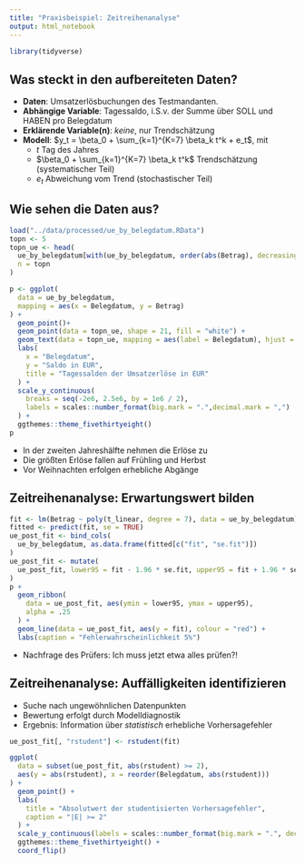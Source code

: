 ```yaml
---
title: "Praxisbeispiel: Zeitreihenanalyse"
output: html_notebook
---
```


```r
library(tidyverse)
```

## Was steckt in den aufbereiteten Daten?

- **Daten**: Umsatzerlösbuchungen des Testmandanten.
- **Abhängige Variable**: Tagessaldo, i.S.v. der Summe über SOLL und HABEN pro Belegdatum
- **Erklärende Variable(n)**: *keine*, nur Trendschätzung
- **Modell**: $y_t = \beta_0 + \sum_{k=1}^{K=7} \beta_k t^k + e_t$, mit
    - $t$ Tag des Jahres
    - $\beta_0 + \sum_{k=1}^{K=7}  \beta_k t^k$ Trendschätzung (systematischer Teil)
    - $e_t$ Abweichung vom Trend (stochastischer Teil)

## Wie sehen die Daten aus?

```r
load("../data/processed/ue_by_belegdatum.RData")
topn <- 5
topn_ue <- head(
  ue_by_belegdatum[with(ue_by_belegdatum, order(abs(Betrag), decreasing = TRUE)), ],
  n = topn
)

p <- ggplot(
  data = ue_by_belegdatum,
  mapping = aes(x = Belegdatum, y = Betrag)
) +
  geom_point()+
  geom_point(data = topn_ue, shape = 21, fill = "white") +
  geom_text(data = topn_ue, mapping = aes(label = Belegdatum), hjust = 1.1) +
  labs(
    x = "Belegdatum",
    y = "Saldo in EUR",
    title = "Tagessalden der Umsatzerlöse in EUR"
  ) +
  scale_y_continuous(
    breaks = seq(-2e6, 2.5e6, by = 1e6 / 2),
    labels = scales::number_format(big.mark = ".",decimal.mark = ",")
  ) +
  ggthemes::theme_fivethirtyeight()
p
```

- In der zweiten Jahreshälfte nehmen die Erlöse zu
- Die größten Erlöse fallen auf Frühling und Herbst
- Vor Weihnachten erfolgen erhebliche Abgänge

## Zeitreihenanalyse: Erwartungswert bilden
```r
fit <- lm(Betrag ~ poly(t_linear, degree = 7), data = ue_by_belegdatum)
fitted <- predict(fit, se = TRUE)
ue_post_fit <- bind_cols(
  ue_by_belegdatum, as.data.frame(fitted[c("fit", "se.fit")])
)
ue_post_fit <- mutate(
  ue_post_fit, lower95 = fit - 1.96 * se.fit, upper95 = fit + 1.96 * se.fit
)
p + 
  geom_ribbon(
    data = ue_post_fit, aes(ymin = lower95, ymax = upper95),
    alpha = .25
  ) +
  geom_line(data = ue_post_fit, aes(y = fit), colour = "red") +
  labs(caption = "Fehlerwahrscheinlichkeit 5%")
```

- Nachfrage des Prüfers: Ich muss jetzt etwa alles prüfen?!

## Zeitreihenanalyse: Auffälligkeiten identifizieren

- Suche nach ungewöhnlichen Datenpunkten
- Bewertung erfolgt durch Modelldiagnostik
- Ergebnis: Information über *statistisch* erhebliche Vorhersagefehler

```r
ue_post_fit[, "rstudent"] <- rstudent(fit)

ggplot(
  data = subset(ue_post_fit, abs(rstudent) >= 2),
  aes(y = abs(rstudent), x = reorder(Belegdatum, abs(rstudent)))
) +
  geom_point() +
  labs(
    title = "Absolutwert der studentisierten Vorhersagefehler",
    caption = "|E| >= 2"
  ) +
  scale_y_continuous(labels = scales::number_format(big.mark = ".", decimal.mark = ",")) +
  ggthemes::theme_fivethirtyeight() +
  coord_flip()
```
